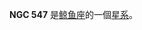 {{NGCInfoBox
|NGCID=NGC 547
|發現者=弗里德里希·威廉·赫歇爾|發現日期=1785年10月1日|其他編號=UGC 1009,MCG 0-4-143,ZWG 385.133|曆元=J2000.0|赤經=1時26分0.7秒
|赤緯=-1°20'42"
|星座=鲸鱼座|星體=星系|星等=12.3|表面亮度=13.7|藍等=13.3}}

'''NGC 547''' 是[[鲸鱼座|鲸鱼座]]的一個[[星系|星系]]。

{{NGCReference|547}}
{{Catalogs|NGC=547}}

{{Galaxy-stub}}